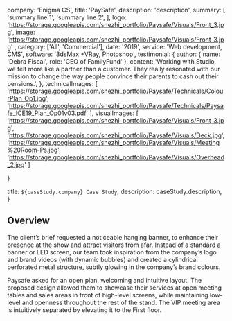 
  company: 'Enigma CS',
  title: 'PaySafe',
  description:
    'description',
  summary: [
    'summary line 1',
    'summary line 2',
  ],
   logo: 'https://storage.googleapis.com/snezhi_portfolio/Paysafe/Visuals/Front_3.jpg',
  image: 'https://storage.googleapis.com/snezhi_portfolio/Paysafe/Visuals/Front_3.jpg' ,
  category: ['All', 'Commercial'],
  date: '2019',
  service: 'Web development, CMS',
  software: '3dsMax +VRay, Photoshop',
  testimonial: {
    author: { name: 'Debra Fiscal', role: 'CEO of FamilyFund' },
    content:
      'Working with Studio, we felt more like a partner than a customer. They really resonated with our mission to change the way people convince their parents to cash out their pensions.',
  },
  technicalImages: [
    'https://storage.googleapis.com/snezhi_portfolio/Paysafe/Technicals/ColourPlan_Op1.jpg',
    'https://storage.googleapis.com/snezhi_portfolio/Paysafe/Technicals/Paysafe_ICE19_Plan_Op01v03.pdf'
  ],
  visualImages: [
    'https://storage.googleapis.com/snezhi_portfolio/Paysafe/Visuals/Front_3.jpg',
    'https://storage.googleapis.com/snezhi_portfolio/Paysafe/Visuals/Deck.jpg',
    'https://storage.googleapis.com/snezhi_portfolio/Paysafe/Visuals/Meeting%20Room-Ps.jpg',
    'https://storage.googleapis.com/snezhi_portfolio/Paysafe/Visuals/Overhead_2.jpg'
  ]
  
}

  title: `${caseStudy.company} Case Study`,
  description: caseStudy.description,
}

## Overview

The client’s brief requested a noticeable hanging banner, to enhance their presence at the show and attract visitors from afar.
Instead of a standard a banner or LED screen, our team took inspiration from the company’s logo and brand videos (with dynamic bubbles) and created a cylindrical perforated metal structure, subtly glowing in the company’s brand colours.

Paysafe asked for an open plan, welcoming and intuitive layout. The proposed design allowed them to showcase their services at open meeting tables and sales areas in front of high-level screens, while maintaining low-level and openness throughout the rest of the stand.
The VIP meeting area is intuitively separated by elevating it to the First floor.
